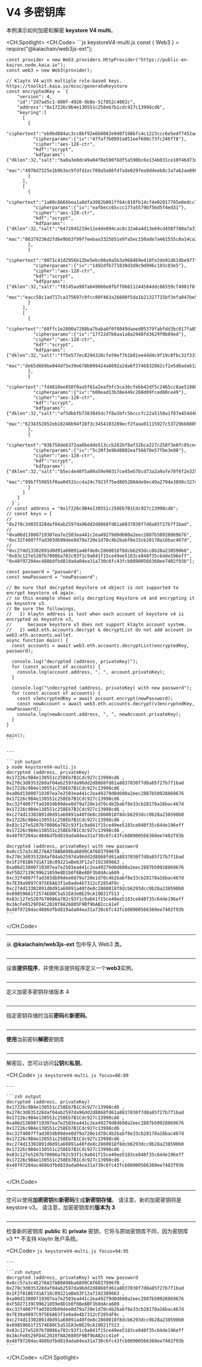 # V4 多密钥库

本例演示如何加密和解密 **keystore V4 multi**。

<CH.Spotlight>
  <CH.Code>
    ```js keystoreV4-multi.js
    const { Web3 } = require("@kaiachain/web3js-ext");

    const provider = new Web3.providers.HttpProvider("https://public-en-kairos.node.kaia.io");
    const web3 = new Web3(provider);

    // Klaytn V4 with multiple role-based keys. https://toolkit.kaia.io/misc/generateKeystore
    const encryptedKey = `{
        "version": 4,
        "id":"2d7ad5c1-880f-4920-9b8e-51f852c4802c",
        "address":"0x17226c9b4e130551c258eb7b1cdc927c13998cd6",
        "keyring":[
          [
            {
              "ciphertext":"eb9bd884ac3cc8bf92e6b0082e9d07198bfc4c1223ccc6e5edf7452ad612b2b5",
              "cipherparams":{"iv":"47faf7b0991a051eef698c73fc246f78"},
              "cipher":"aes-128-ctr",
              "kdf":"scrypt",
              "kdfparams":{"dklen":32,"salt":"ba0a3e8dc49a04f8e590f8df5a590bc6e134b031ce10f46d73d4c459aa4c08f8","n":4096,"r":8,"p":1},
              "mac":"4978d7325e1b9b3ec9fdfd1ec709a5a86fdfade0297ea9ddeeb8c3a7a62ae898"
            }
          ],
          [
            {
              "ciphertext":"1a80c8666bea1a8dfa3082b001ff64c818fb14cf4e02017785e0edcc7a277af4",
              "cipherparams":{"iv":"eafbecc65ccc177a5579bf56d5f4ed31"},
              "cipher":"aes-128-ctr",
              "kdf":"scrypt",
              "kdfparams":{"dklen":32,"salt":"6472845219e11e4de094cac8c32a6a4d13e69cd4507780a7a37f5e411e1d895d","n":4096,"r":8,"p":1},
              "mac":"86379236d2fd6e9bb3f99f7eebaa3325b51e9fa5ec150ade7a461555c0a14ca3"
            },
            {
              "ciphertext":"0071c41d2956b12be5ebc08a9a5b3a9684b9e410fe2de91d614be977fb2a0bdb",
              "cipherparams":{"iv":"1492dfb771030d3d9c9d996c193c03e5"},
              "cipher":"aes-128-ctr",
              "kdf":"scrypt",
              "kdfparams":{"dklen":32,"salt":"f8145aa907a649866e0fbff86011244584ddc86559cf4901f8f69b670c234fd7","n":4096,"r":8,"p":1},
              "mac":"eacc58c1ad717ca375697c9fcc80f463a26600f5da1b21327715bf3efa047be5"
            }
          ],
          [
            {
              "ciphertext":"68ffc1e2800a7288ba7baba0f0f8049daeed05379fabfdd3bc017fa85c49ab50",
              "cipherparams":{"iv":"17f22d7b8aa1a8a2948fd3629f0b89ed"},
              "cipher":"aes-128-ctr",
              "kdf":"scrypt",
              "kdfparams":{"dklen":32,"salt":"ff5e577ec8294320cfe59ef7b1b01ee44d4c9f19c8fbc31f333059c74eb8c6d2","n":4096,"r":8,"p":1},
              "mac":"de65d669be044df5e39e678b099424a8692a2da6f3746832862cf2e5d6ada612"
            },
            {
              "ciphertext":"fd4810ee850f0aa5f61a2eafbfc5ca36cfebb42df5c2465cc8ae5188029b188b",
              "cipherparams":{"iv":"b00ead13b38e449c268d09fced80ce49"},
              "cipher":"aes-128-ctr",
              "kdf":"scrypt",
              "kdfparams":{"dklen":32,"salt":"af5dbbfb7383045dc7f8a3bfc56cccfc22a5150a1f87e454d40893a4b6fea9a1","n":4096,"r":8,"p":1},
              "mac":"6234352852eb18246b94f28f3c3454103289ecf2faaa91115927c53729bb0805"
            },
            {
              "ciphertext":"03b758de6372aa6bedde513ccb282bf8af32bca227c258f3e0fc85ce454d72a4",
              "cipherparams":{"iv":"5c20f3e96d0802eaf56670e57fbe3e98"},
              "cipher":"aes-128-ctr",
              "kdf":"scrypt",
              "kdfparams":{"dklen":32,"salt":"b5ec4e40f5a09a59e90317ce45eb7bcd73a2a9afe70f6f2e32548fd38ed2da3b","n":4096,"r":8,"p":1},
              "mac":"99b7f59855f0aa04531cc4a24c7923f75ed8052084de9ec49a2794e3899c3274"
            }
          ]
        ]
      }`;
    // const address = "0x17226c9B4e130551c258Eb7B1Cdc927c13998cd6";
    // const keys = [
    //   "0x278c3d035328daf04ab2597da96dd2d8868fd61a8837030f7d8a85f27b7f1bad",
    //   "0xa06d13800719307ea7e2503ea441c2ea49279d0d600a2eec2887b50928869676", "0xc32f4007ffad303db99dee0d79a720e1d70c4b2babf8e33cb28170a16bac467d",
    //   "0xc274d13302891d0d91a60891a48fde8c2860018f8dcb6293dcc0b28a238590b0", "0x83c127e5207b70086a702c93f1c9a041f15ce49ee5183ce848f35c64de196eff", "0x48f97204ac4886dfbd819ada04ea31a730c6fc43fcb08900566360ee7402f93b"];

    const password = "password";
    const newPassword = "newPassword";

    // Be sure that decrypted Keystore v4 object is not supported to encrypt keystore v4 again.
    // so this example shows only decrypting Keystore v4 and encrypting it as keysotre v3.
    // Be sure the followings,
    //   1) klaytn address is lost when each account of keystore v4 is encrypted as keysotre v3,
    //      because keystore v3 does not support klaytn account system.
    //   2) web3.eth.accounts.decrypt & decryptList do not add account in web3.eth.accounts.wallet.
    async function main() {
      const accounts = await web3.eth.accounts.decryptList(encryptedKey, password);

      console.log("decrypted (address, privateKey)");
      for (const account of accounts) {
        console.log(account.address, ", ", account.privateKey);
      }

      console.log("\ndecrypted (address, privateKey) with new password");
      for (const account of accounts) {
        const v3encryptedKey = await account.encrypt(newPassword);
        const newAccount = await web3.eth.accounts.decrypt(v3encryptedKey, newPassword);
        console.log(newAccount.address, ", ", newAccount.privateKey);
      }
    }

    main();
    ```

    ---

    ```zsh output
    ❯ node keystoreV4-multi.js
    decrypted (address, privateKey)
    0x17226c9B4e130551c258Eb7B1Cdc927c13998cd6 ,  0x278c3d035328daf04ab2597da96dd2d8868fd61a8837030f7d8a85f27b7f1bad
    0x17226c9B4e130551c258Eb7B1Cdc927c13998cd6 ,  0xa06d13800719307ea7e2503ea441c2ea49279d0d600a2eec2887b50928869676
    0x17226c9B4e130551c258Eb7B1Cdc927c13998cd6 ,  0xc32f4007ffad303db99dee0d79a720e1d70c4b2babf8e33cb28170a16bac467d
    0x17226c9B4e130551c258Eb7B1Cdc927c13998cd6 ,  0xc274d13302891d0d91a60891a48fde8c2860018f8dcb6293dcc0b28a238590b0
    0x17226c9B4e130551c258Eb7B1Cdc927c13998cd6 ,  0x83c127e5207b70086a702c93f1c9a041f15ce49ee5183ce848f35c64de196eff
    0x17226c9B4e130551c258Eb7B1Cdc927c13998cd6 ,  0x48f97204ac4886dfbd819ada04ea31a730c6fc43fcb08900566360ee7402f93b

    decrypted (address, privateKey) with new password
    0x0cc57a3c4E276A37AB0A98ba6899CAf6037996fB ,  0x278c3d035328daf04ab2597da96dd2d8868fd61a8837030f7d8a85f27b7f1bad
    0x1F2f81B67d1A718c09221eBeb3F12a7192389663 ,  0xa06d13800719307ea7e2503ea441c2ea49279d0d600a2eec2887b50928869676
    0xF5D27139C99621859e8D1b0f6Be8BF3b8dAca609 ,  0xc32f4007ffad303db99dee0d79a720e1d70c4b2babf8e33cb28170a16bac467d
    0x7E39a9097C975E6A63f1e0ade4b7312cF2854F9c ,  0xc274d13302891d0d91a60891a48fde8c2860018f8dcb6293dcc0b28a238590b0
    0x09859661f2574E80C5a51EA3e0E29cA19D21f513 ,  0x83c127e5207b70086a702c93f1c9a041f15ce49ee5183ce848f35c64de196eff
    0x3AcFe8529FD4C2028f8A26805F9Bf9bAB2cc41eF ,  0x48f97204ac4886dfbd819ada04ea31a730c6fc43fcb08900566360ee7402f93b
    ```
  </CH.Code>

  ---

  从 **@kaiachain/web3js-ext** 包中导入 Web3 类。

  ```js keystoreV4-multi.js focus=1
  ```

  ---

  设置**提供程序**，并使用该提供程序定义一个**web3**实例。

  ```js keystoreV4-multi.js focus=3:4
  ```

  ---

  定义加密多密钥存储版本 4

  ```js keystoreV4-multi.js focus=7:67
  ```

  ---

  指定密钥存储的当前**密码**和**新密码**。

  ```js keystoreV4-multi.js focus=74:75
  ```

  ---

  **使用**当前密码**解密**密钥库

  ```js keystoreV4-multi.js focus=84
  ```

  ---

  解密后，您可以访问**公钥**和**私钥**。

  <CH.Code>
    ```js keystoreV4-multi.js focus=86:89
    ```

    ---

    ```zsh output
    decrypted (address, privateKey)
    0x17226c9B4e130551c258Eb7B1Cdc927c13998cd6 ,  0x278c3d035328daf04ab2597da96dd2d8868fd61a8837030f7d8a85f27b7f1bad
    0x17226c9B4e130551c258Eb7B1Cdc927c13998cd6 ,  0xa06d13800719307ea7e2503ea441c2ea49279d0d600a2eec2887b50928869676
    0x17226c9B4e130551c258Eb7B1Cdc927c13998cd6 ,  0xc32f4007ffad303db99dee0d79a720e1d70c4b2babf8e33cb28170a16bac467d
    0x17226c9B4e130551c258Eb7B1Cdc927c13998cd6 ,  0xc274d13302891d0d91a60891a48fde8c2860018f8dcb6293dcc0b28a238590b0
    0x17226c9B4e130551c258Eb7B1Cdc927c13998cd6 ,  0x83c127e5207b70086a702c93f1c9a041f15ce49ee5183ce848f35c64de196eff
    0x17226c9B4e130551c258Eb7B1Cdc927c13998cd6 ,  0x48f97204ac4886dfbd819ada04ea31a730c6fc43fcb08900566360ee7402f93b
    ```
  </CH.Code>

  ---

  您可以使用**加密密钥**和**新密码**生成**新密钥存储**。 请注意，新的加密密钥将是 keystore v3。 请注意，加密密钥库的**版本为 3**

  ```js keystoreV4-multi.js focus=91:96,77:82
  ```

  ---

  检查新的密钥库 **public** 和 **private** 密钥，它将与原始密钥库不同，因为密钥库 v3 \*\* 不支持 klaytn 账户系统。

  <CH.Code>
    ```js keystoreV4-multi.js focus=94:95
    ```

    ---

    ```zsh output
    decrypted (address, privateKey) with new password
    0x0cc57a3c4E276A37AB0A98ba6899CAf6037996fB ,  0x278c3d035328daf04ab2597da96dd2d8868fd61a8837030f7d8a85f27b7f1bad
    0x1F2f81B67d1A718c09221eBeb3F12a7192389663 ,  0xa06d13800719307ea7e2503ea441c2ea49279d0d600a2eec2887b50928869676
    0xF5D27139C99621859e8D1b0f6Be8BF3b8dAca609 ,  0xc32f4007ffad303db99dee0d79a720e1d70c4b2babf8e33cb28170a16bac467d
    0x7E39a9097C975E6A63f1e0ade4b7312cF2854F9c ,  0xc274d13302891d0d91a60891a48fde8c2860018f8dcb6293dcc0b28a238590b0
    0x09859661f2574E80C5a51EA3e0E29cA19D21f513 ,  0x83c127e5207b70086a702c93f1c9a041f15ce49ee5183ce848f35c64de196eff
    0x3AcFe8529FD4C2028f8A26805F9Bf9bAB2cc41eF ,  0x48f97204ac4886dfbd819ada04ea31a730c6fc43fcb08900566360ee7402f93b
    ```
  </CH.Code>
</CH.Spotlight>
